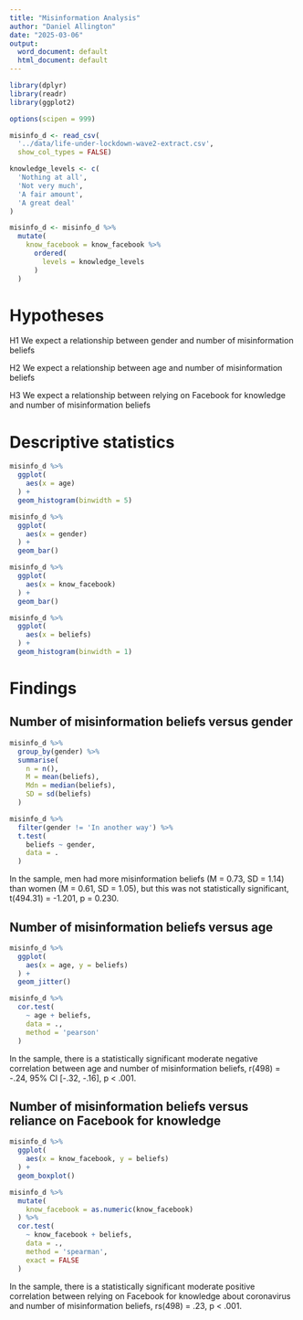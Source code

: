 ```yaml
---
title: "Misinformation Analysis"
author: "Daniel Allington"
date: "2025-03-06"
output:
  word_document: default
  html_document: default
---
```


```r
library(dplyr)
library(readr)
library(ggplot2)

options(scipen = 999)

misinfo_d <- read_csv(
  '../data/life-under-lockdown-wave2-extract.csv',
  show_col_types = FALSE)

knowledge_levels <- c(
  'Nothing at all',
  'Not very much',
  'A fair amount',
  'A great deal'
)

misinfo_d <- misinfo_d %>%
  mutate(
    know_facebook = know_facebook %>%
      ordered(
        levels = knowledge_levels
      )
  )
```

# Hypotheses
H1 We expect a relationship between gender and number of misinformation beliefs

H2 We expect a relationship between age and number of misinformation beliefs

H3 We expect a relationship between relying on Facebook for knowledge and number of misinformation beliefs

# Descriptive statistics
```r
misinfo_d %>%
  ggplot(
    aes(x = age)
  ) +
  geom_histogram(binwidth = 5)
```

```r
misinfo_d %>%
  ggplot(
    aes(x = gender)
  ) +
  geom_bar()
```

```r
misinfo_d %>%
  ggplot(
    aes(x = know_facebook)
  ) +
  geom_bar()
```

```r
misinfo_d %>%
  ggplot(
    aes(x = beliefs)
  ) +
  geom_histogram(binwidth = 1)
```

# Findings
## Number of misinformation beliefs versus gender
```r
misinfo_d %>%
  group_by(gender) %>%
  summarise(
    n = n(),
    M = mean(beliefs),
    Mdn = median(beliefs),
    SD = sd(beliefs)
  )
```

```r
misinfo_d %>%
  filter(gender != 'In another way') %>%
  t.test(
    beliefs ~ gender,
    data = .
  )
```

In the sample, men had more misinformation beliefs (M = 0.73, SD = 1.14) than women (M = 0.61, SD = 1.05), but this was not statistically significant, t(494.31) = -1.201, p = 0.230.

## Number of misinformation beliefs versus age
```r
misinfo_d %>%
  ggplot(
    aes(x = age, y = beliefs)
  ) +
  geom_jitter()
```

```r
misinfo_d %>%
  cor.test(
    ~ age + beliefs,
    data = .,
    method = 'pearson'
  )
```

In the sample, there is a statistically significant moderate negative correlation between age and number of misinformation beliefs, r(498) = -.24, 95% CI [-.32, -.16], p < .001.

## Number of misinformation beliefs versus reliance on Facebook for knowledge
```r
misinfo_d %>%
  ggplot(
    aes(x = know_facebook, y = beliefs)
  ) +
  geom_boxplot()
```

```r
misinfo_d %>%
  mutate(
    know_facebook = as.numeric(know_facebook)
  ) %>%
  cor.test(
    ~ know_facebook + beliefs,
    data = .,
    method = 'spearman',
    exact = FALSE
  )
```

In the sample, there is a statistically significant moderate positive correlation between relying on Facebook for knowledge about coronavirus and number of misinformation beliefs, rs(498) = .23, p < .001.

